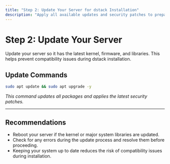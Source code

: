 ```yaml
---
title: "Step 2: Update Your Server for dstack Installation"
description: "Apply all available updates and security patches to prepare your system for dstack."
---
```


# Step 2: Update Your Server

Update your server so it has the latest kernel, firmware, and libraries. This helps prevent compatibility issues during dstack installation.

## Update Commands

```bash
sudo apt update && sudo apt upgrade -y
```

*This command updates all packages and applies the latest security patches.*

---

## Recommendations
- Reboot your server if the kernel or major system libraries are updated.
- Check for any errors during the update process and resolve them before proceeding.
- Keeping your system up to date reduces the risk of compatibility issues during installation.

